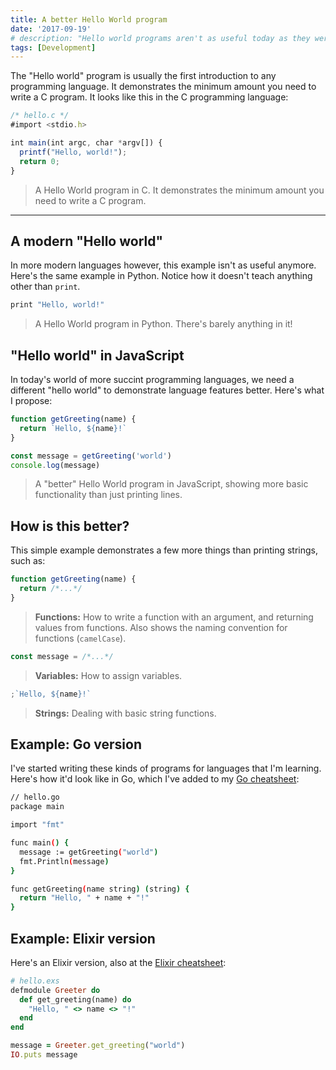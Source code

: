 ```yaml
---
title: A better Hello World program
date: '2017-09-19'
# description: "Hello world programs aren't as useful today as they were before. Here's what I propose..."
tags: [Development]
---
```


The "Hello world" program is usually the first introduction to any programming language. It demonstrates the minimum amount you need to write a C program. It looks like this in the C programming language:

```js
/* hello.c */
#import <stdio.h>

int main(int argc, char *argv[]) {
  printf("Hello, world!");
  return 0;
}
```

> A Hello World program in C. It demonstrates the minimum amount you need to write a C program.

---

## A modern "Hello world"

In more modern languages however, this example isn't as useful anymore. Here's the same example in Python. Notice how it doesn't teach anything other than `print`.

```sh
print "Hello, world!"
```

> A Hello World program in Python. There's barely anything in it!

## "Hello world" in JavaScript

In today's world of more succint programming languages, we need a different "hello world" to demonstrate language features better. Here's what I propose:

```js
function getGreeting(name) {
  return `Hello, ${name}!`
}

const message = getGreeting('world')
console.log(message)
```

> A "better" Hello World program in JavaScript, showing more basic functionality than just printing lines.

## How is this better?

This simple example demonstrates a few more things than printing strings, such as:

```js
function getGreeting(name) {
  return /*...*/
}
```

> **Functions:** How to write a function with an argument, and returning values from functions. Also shows the naming convention for functions (`camelCase`).

```js
const message = /*...*/
```

> **Variables:** How to assign variables.

```js
;`Hello, ${name}!`
```

> **Strings:** Dealing with basic string functions.

## Example: Go version

I've started writing these kinds of programs for languages that I'm learning. Here's how it'd look like in Go, which I've added to my [Go cheatsheet](https://ricostacruz.com/cheatsheets/go):

```sh
// hello.go
package main

import "fmt"

func main() {
  message := getGreeting("world")
  fmt.Println(message)
}

func getGreeting(name string) (string) {
  return "Hello, " + name + "!"
}
```

## Example: Elixir version

Here's an Elixir version, also at the [Elixir cheatsheet](https://ricostacruz.com/cheatsheets/elixir):

```ruby
# hello.exs
defmodule Greeter do
  def get_greeting(name) do
    "Hello, " <> name <> "!"
  end
end

message = Greeter.get_greeting("world")
IO.puts message
```
